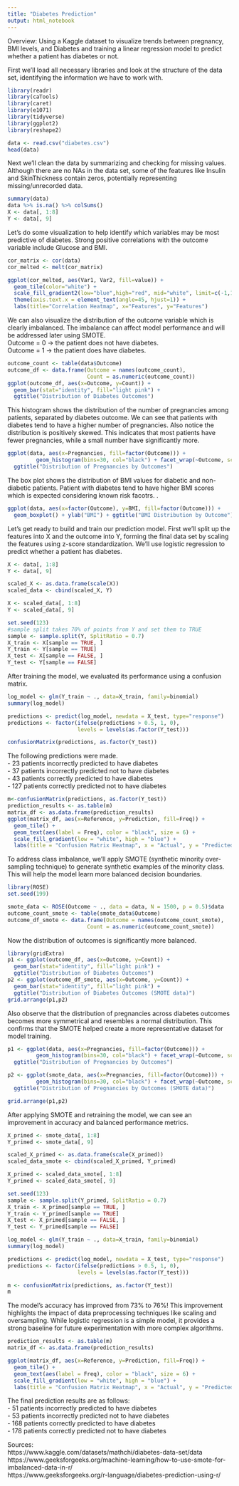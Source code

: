 ```yaml
---
title: "Diabetes Prediction"
output: html_notebook
---
```

Overview:
Using a Kaggle dataset to visualize trends between pregnancy, BMI levels, and Diabetes and training a linear regression model to predict whether a patient has diabetes or not. 

First we'll load all necessary libraries and look at the structure of the data set, identifying the information we have to work with.
```r
library(readr)
library(caTools)
library(caret)
library(e1071)
library(tidyverse)
library(ggplot2)
library(reshape2)

data <- read.csv("diabetes.csv")
head(data)
```


Next we'll clean the data by summarizing and checking for missing values. Although there are no NAs in the data set, some of the features like Insulin and SkinThickness contain zeros, potentially representing missing/unrecorded data.
```r
summary(data)
data %>% is.na() %>% colSums()
X <- data[, 1:8]
Y <- data[, 9]
```

Let's do some visualization to help identify which variables may be most predictive of diabetes. Strong positive correlations with the outcome variable include Glucose and BMI. 
```r
cor_matrix <- cor(data)
cor_melted <- melt(cor_matrix)

ggplot(cor_melted, aes(Var1, Var2, fill=value)) + 
  geom_tile(color="white") + 
  scale_fill_gradient2(low="blue",high="red", mid="white", limit=c(-1,1), name="Correlation") +
  theme(axis.text.x = element_text(angle=45, hjust=1)) +
  labs(title="Correlation Heatmap", x="Features", y="Features")
```

We can also visualize the distribution of the outcome variable which is clearly imbalanced. The imbalance can affect model performance and will be addressed later using SMOTE.<br>
Outcome = 0 -> the patient does not have diabetes.<br>
Outcome = 1 -> the patient does have diabetes.

```r
outcome_count <- table(data$Outcome)
outcome_df <- data.frame(Outcome = names(outcome_count),
                         Count = as.numeric(outcome_count))
ggplot(outcome_df, aes(x=Outcome, y=Count)) + 
  geom_bar(stat="identity", fill="light pink") +
  ggtitle("Distribution of Diabetes Outcomes")
```

This histogram shows the distribution of the number of pregnancies among patients, separated by diabetes outcome. We can see that patients with diabetes tend to have a higher number of pregnancies. Also notice the distribution is positively skewed. This indicates that most patients have fewer pregnancies, while a small number have significantly more.
 
```r
ggplot(data, aes(x=Pregnancies, fill=factor(Outcome))) + 
         geom_histogram(bins=30, col="black") + facet_wrap(~Outcome, scales="free_y") +
  ggtitle("Distribution of Pregnancies by Outcomes")
```

The box plot shows the distribution of BMI values for diabetic and non-diabetic patients. Patient with diabetes tend to have higher BMI scores which is expected considering known risk facotrs. 
.
```r
ggplot(data, aes(x=factor(Outcome), y=BMI, fill=factor(Outcome))) +
  geom_boxplot() + ylab("BMI") + ggtitle("BMI Distribution by Outcome")

```

Let's get ready to build and train our prediction model.
First we'll split up the features into X and the outcome into Y, forming the final data set by scaling the features using z-score standardization. We'll use logistic regression to predict whether a patient has diabetes. 
```r
X <- data[, 1:8]
Y <- data[, 9]

scaled_X <- as.data.frame(scale(X))
scaled_data <- cbind(scaled_X, Y)

X <- scaled_data[, 1:8]
Y <- scaled_data[, 9]

set.seed(123)
#sample split takes 70% of points from Y and set them to TRUE
sample <- sample.split(Y, SplitRatio = 0.7)
X_train <- X[sample == TRUE, ]
Y_train <- Y[sample == TRUE]
X_test <- X[sample == FALSE, ]
Y_test <- Y[sample == FALSE]
```

After training the model, we evaluated its performance using a confusion matrix.
```r
log_model <- glm(Y_train ~ ., data=X_train, family=binomial)
summary(log_model)

predictions <- predict(log_model, newdata = X_test, type="response")
predictions <- factor(ifelse(predictions > 0.5, 1, 0), 
                      levels = levels(as.factor(Y_test)))

confusionMatrix(predictions, as.factor(Y_test)) 
```
The following predictions were made.<br>- 23 patients incorrectly predicted to have diabetes <br>- 37 patients incorrectly predicted not to have diabetes <br>- 43 patients correctly predicted to have diabetes<br>- 127 patients correctly predicted not to have diabetes

```r
m<-confusionMatrix(predictions, as.factor(Y_test)) 
prediction_results <- as.table(m)
matrix_df <- as.data.frame(prediction_results)
ggplot(matrix_df, aes(x=Reference, y=Prediction, fill=Freq)) + 
  geom_tile() +
  geom_text(aes(label = Freq), color = "black", size = 6) +  
  scale_fill_gradient(low = "white", high = "blue") +
  labs(title = "Confusion Matrix Heatmap", x = "Actual", y = "Predicted")
```

To address class imbalance, we'll apply SMOTE (synthetic minority over-sampling technique) to generate synthetic examples of the minority class. This will help the model learn more balanced decision boundaries.  
```r
library(ROSE)
set.seed(199)

smote_data <- ROSE(Outcome ~ ., data = data, N = 1500, p = 0.5)$data
outcome_count_smote <- table(smote_data$Outcome)
outcome_df_smote <- data.frame(Outcome = names(outcome_count_smote),
                         Count = as.numeric(outcome_count_smote))
```

Now the distribution of outcomes is significantly more balanced. 
```r
library(gridExtra)
p1 <- ggplot(outcome_df, aes(x=Outcome, y=Count)) + 
  geom_bar(stat="identity", fill="light pink") +
  ggtitle("Distribution of Diabetes Outcomes")
p2 <- ggplot(outcome_df_smote, aes(x=Outcome, y=Count)) + 
  geom_bar(stat="identity", fill="light pink") +
  ggtitle("Distribution of Diabetes Outcomes (SMOTE data)")
grid.arrange(p1,p2)
```

Also observe that the distribution of pregnancies across diabetes outcomes becomes more symmetrical and resembles a normal distribution. This confirms that the SMOTE helped create a more representative dataset for model training.
```r
p1 <- ggplot(data, aes(x=Pregnancies, fill=factor(Outcome))) + 
         geom_histogram(bins=30, col="black") + facet_wrap(~Outcome, scales="free_y") +
  ggtitle("Distribution of Pregnancies by Outcomes")

p2 <- ggplot(smote_data, aes(x=Pregnancies, fill=factor(Outcome))) + 
         geom_histogram(bins=30, col="black") + facet_wrap(~Outcome, scales="free_y") +
  ggtitle("Distribution of Pregnancies by Outcomes (SMOTE data)")

grid.arrange(p1,p2)
```

After applying SMOTE and retraining the model, we can see an improvement in accuracy and balanced performance metrics. 

```r
X_primed <- smote_data[, 1:8]
Y_primed <- smote_data[, 9]

scaled_X_primed <- as.data.frame(scale(X_primed))
scaled_data_smote <- cbind(scaled_X_primed, Y_primed)

X_primed <- scaled_data_smote[, 1:8]
Y_primed <- scaled_data_smote[, 9]

set.seed(123)
sample <- sample.split(Y_primed, SplitRatio = 0.7)
X_train <- X_primed[sample == TRUE, ]
Y_train <- Y_primed[sample == TRUE]
X_test <- X_primed[sample == FALSE, ]
Y_test <- Y_primed[sample == FALSE]

log_model <- glm(Y_train ~ ., data=X_train, family=binomial)
summary(log_model)

predictions <- predict(log_model, newdata = X_test, type="response")
predictions <- factor(ifelse(predictions > 0.5, 1, 0), 
                      levels = levels(as.factor(Y_test)))

m <- confusionMatrix(predictions, as.factor(Y_test)) 
m
```
The model's accuracy has improved from 73% to 76%!
This improvement highlights the impact of data preprocessing techniques like scaling and oversampling. While logistic regression is a simple model, it provides a strong baseline for future experimentation with more complex algorithms.

```r
prediction_results <- as.table(m)
matrix_df <- as.data.frame(prediction_results)

ggplot(matrix_df, aes(x=Reference, y=Prediction, fill=Freq)) +
  geom_tile() +
  geom_text(aes(label = Freq), color = "black", size = 6) +
  scale_fill_gradient(low = "white", high = "blue") +
  labs(title = "Confusion Matrix Heatmap", x = "Actual", y = "Predicted")
```

The final prediction results are as follows:<br>- 51 patients incorrectly predicted to have diabetes <br>- 53 patients incorrectly predicted not to have diabetes <br>- 168 patients correctly predicted to have diabetes<br>- 178 patients correctly predicted not to have diabetes

Sources:<br>
https://www.kaggle.com/datasets/mathchi/diabetes-data-set/data<br>
https://www.geeksforgeeks.org/machine-learning/how-to-use-smote-for-imbalanced-data-in-r/<br>
https://www.geeksforgeeks.org/r-language/diabetes-prediction-using-r/

